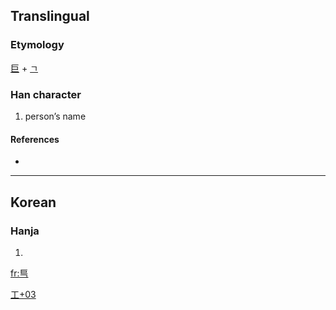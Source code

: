 ==Translingual==

===Etymology===
[[巨]] + [[ㄱ]]

===Han character===
{{Han char|rn=48|rad=工|as=03|sn=6|four=|canj=尸尸弓 (SSN), X尸尸弓 (XSSN)}}

# person’s name

====References====
* {{Han ref|kx=0325.171|dj=0629.040|hdz=10082.051|uh=5DEA|ud=24042}}

----

==Korean==

===Hanja===
{{ko-hanja|hangeul=[[걱]]|rv=geok|mr=kŏk}}

# {{defn|Korean}}

[[Category:Korean-only CJKV Characters|工+03]]

[[fr:巪]]